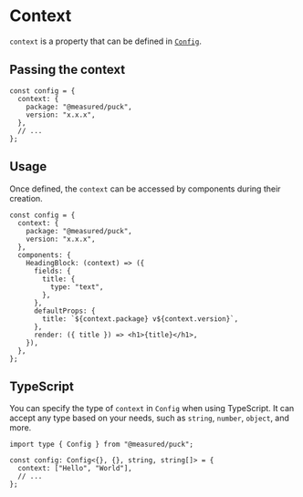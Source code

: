 # Context

`context` is a property that can be defined in [`Config`](/docs/api-reference/configuration/config).

## Passing the context

```tsx {2-6} copy showLineNumbers
const config = {
  context: {
    package: "@measured/puck",
    version: "x.x.x",
  },
  // ...
};
```

## Usage

Once defined, the `context` can be accessed by components during their creation.

```tsx
const config = {
  context: {
    package: "@measured/puck",
    version: "x.x.x",
  },
  components: {
    HeadingBlock: (context) => ({
      fields: {
        title: {
          type: "text",
        },
      },
      defaultProps: {
        title: `${context.package} v${context.version}`,
      },
      render: ({ title }) => <h1>{title}</h1>,
    }),
  },
};
```

## TypeScript

You can specify the type of `context` in `Config` when using TypeScript. It can accept any type based on your needs, such as `string`, `number`, `object`, and more.

```tsx copy {3}
import type { Config } from "@measured/puck";

const config: Config<{}, {}, string, string[]> = {
  context: ["Hello", "World"],
  // ...
};
```

